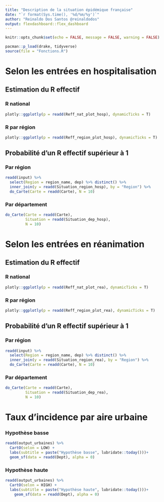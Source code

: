 ```yaml
---
title: "Description de la situation épidémique française"
date: "`r format(Sys.time(), '%d/%m/%y')`"
author: "Reinaldo Dos Santos @reinaldodos"
output: flexdashboard::flex_dashboard
---
```


```r
knitr::opts_chunk$set(echo = FALSE, message = FALSE, warning = FALSE)
```

```r
pacman::p_load(drake, tidyverse)
source(file = "Fonctions.R")
```

# Selon les entrées en hospitalisation {.tabset}

## Estimation du R effectif {.tabset}

### R national

```r
plotly::ggplotly(p = readd(Reff_nat_plot_hosp), dynamicTicks = T)
```

### R par région

```r
plotly::ggplotly(p = readd(Reff_region_plot_hosp), dynamicTicks = T)
```

## Probabilité d'un R effectif supérieur à 1 {.tabset}

### Par région

```r
readd(input) %>%
  select(Region = region_name, dep) %>% distinct() %>%
  inner_join(y = readd(Situation_region_hosp), by = "Region") %>% 
  do_Carte(Carte = readd(Carte), N = 10)
```

### Par département

```r
do_Carte(Carte = readd(Carte),
         Situation = readd(Situation_dep_hosp),
         N = 10)
```

# Selon les entrées en réanimation {.tabset}

## Estimation du R effectif {.tabset}

### R national

```r
plotly::ggplotly(p = readd(Reff_nat_plot_rea), dynamicTicks = T)
```

### R par région

```r
plotly::ggplotly(p = readd(Reff_region_plot_rea), dynamicTicks = T)
```

## Probabilité d'un R effectif supérieur à 1 {.tabset}

### Par région

```r
readd(input) %>%
  select(Region = region_name, dep) %>% distinct() %>%
  inner_join(y = readd(Situation_region_rea), by = "Region") %>% 
  do_Carte(Carte = readd(Carte), N = 10)
```

### Par département

```r
do_Carte(Carte = readd(Carte),
         Situation = readd(Situation_dep_rea),
         N = 10)
```

# Taux d'incidence par aire urbaine {.tabset}

### Hypothèse basse

```r
readd(output_urbaines) %>% 
  CartO(selon = LOW) +
  labs(subtitle = paste("Hypothèse basse", lubridate::today()))+
  geom_sf(data = readd(Dept), alpha = 0)
```

### Hypothèse haute

```r
readd(output_urbaines) %>% 
  CartO(selon = HIGH) +
  labs(subtitle = paste("Hypothèse haute", lubridate::today()))+
    geom_sf(data = readd(Dept), alpha = 0)
```
